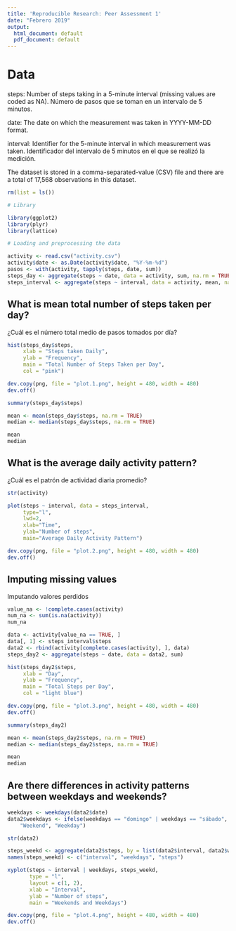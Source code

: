 ---
title: 'Reproducible Research: Peer Assessment 1'
date: "Febrero 2019"
output:
  html_document: default
  pdf_document: default
---

# Data

steps: Number of steps taking in a 5-minute interval (missing values are coded as NA).
Número de pasos que se toman en un intervalo de 5 minutos.

date: The date on which the measurement was taken in YYYY-MM-DD format.

interval: Identifier for the 5-minute interval in which measurement was taken.
Identificador del intervalo de 5 minutos en el que se realizó la medición.

The dataset is stored in a comma-separated-value (CSV) file and there are a total of 17,568 observations in this dataset.

```{r, comment="", warning=F, message=F, echo=F}
rm(list = ls())

# Library

library(ggplot2)
library(plyr)
library(lattice)

# Loading and preprocessing the data

activity <- read.csv("activity.csv")
activity$date <- as.Date(activity$date, "%Y-%m-%d")
pasos <- with(activity, tapply(steps, date, sum))
steps_day <- aggregate(steps ~ date, data = activity, sum, na.rm = TRUE)
steps_interval <- aggregate(steps ~ interval, data = activity, mean, na.rm = TRUE)
```

## What is mean total number of steps taken per day?
¿Cuál es el número total medio de pasos tomados por día?

```{r, comment="", warning=F, message=F, echo=F}
hist(steps_day$steps,
     xlab = "Steps taken Daily",
     ylab = "Frequency",
     main = "Total Number of Steps Taken per Day",
     col = "pink")

dev.copy(png, file = "plot.1.png", height = 480, width = 480)
dev.off()

summary(steps_day$steps)

mean <- mean(steps_day$steps, na.rm = TRUE)
median <- median(steps_day$steps, na.rm = TRUE)

mean
median
```

## What is the average daily activity pattern?
¿Cuál es el patrón de actividad diaria promedio?

```{r, comment="", warning=F, message=F, echo=F}
str(activity)

plot(steps ~ interval, data = steps_interval,
     type="l", 
     lwd=2, 
     xlab="Time", 
     ylab="Number of steps", 
     main="Average Daily Activity Pattern")

dev.copy(png, file = "plot.2.png", height = 480, width = 480)
dev.off() 
```

## Imputing missing values
Imputando valores perdidos

```{r, comment="", warning=F, message=F, echo=F}
value_na <- !complete.cases(activity)
num_na <- sum(is.na(activity))
num_na

data <- activity[value_na == TRUE, ]
data[, 1] <- steps_interval$steps
data2 <- rbind(activity[complete.cases(activity), ], data)
steps_day2 <- aggregate(steps ~ date, data = data2, sum)

hist(steps_day2$steps,
     xlab = "Day",
     ylab = "Frequency",
     main = "Total Steps per Day",
     col = "light blue")

dev.copy(png, file = "plot.3.png", height = 480, width = 480)
dev.off() 

summary(steps_day2)

mean <- mean(steps_day2$steps, na.rm = TRUE)
median <- median(steps_day2$steps, na.rm = TRUE)

mean
median
```

## Are there differences in activity patterns between weekdays and weekends?

```{r, comment="", warning=F, message=F, echo=F}

weekdays <- weekdays(data2$date)
data2$weekdays <- ifelse(weekdays == "domingo" | weekdays == "sábado", 
    "Weekend", "Weekday")

str(data2)

steps_weekd <- aggregate(data2$steps, by = list(data2$interval, data2$weekdays), mean)
names(steps_weekd) <- c("interval", "weekdays", "steps")

xyplot(steps ~ interval | weekdays, steps_weekd,
       type = "l",
       layout = c(1, 2),
       xlab = "Interval",
       ylab = "Number of steps",
       main = "Weekends and Weekdays")

dev.copy(png, file = "plot.4.png", height = 480, width = 480)
dev.off() 
```
